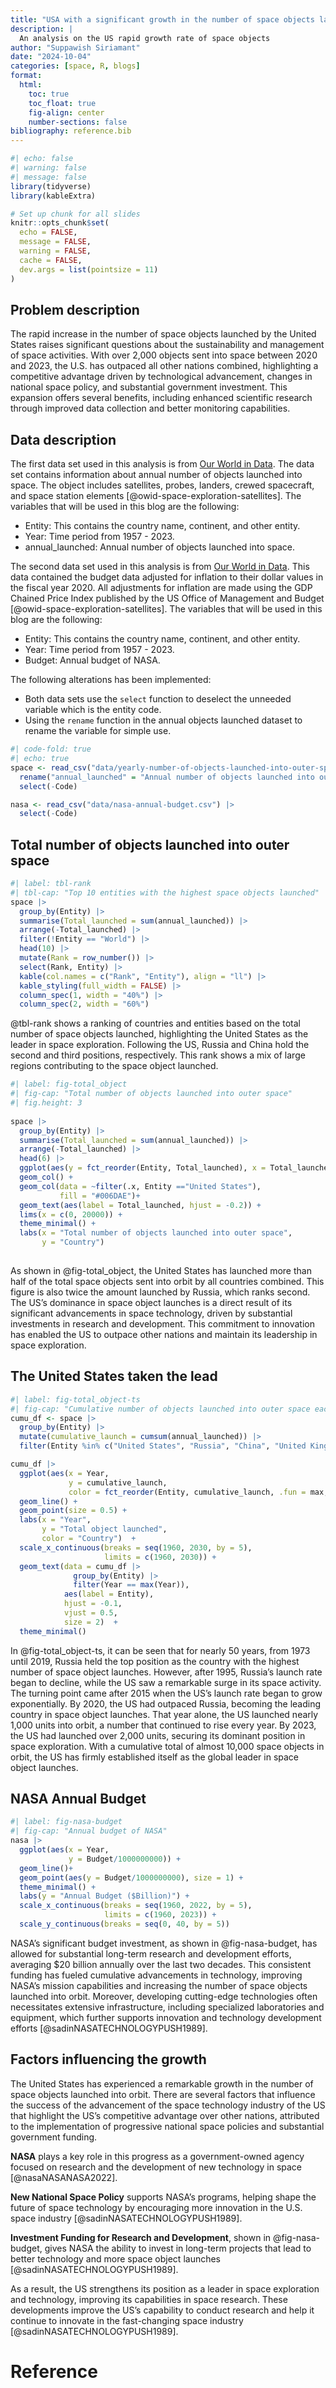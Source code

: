 ```yaml
---
title: "USA with a significant growth in the number of space objects launched into space orbit"
description: |
  An analysis on the US rapid growth rate of space objects
author: "Suppawish Siriamant"
date: "2024-10-04"
categories: [space, R, blogs]
format:
  html:
    toc: true
    toc_float: true
    fig-align: center
    number-sections: false
bibliography: reference.bib
---
```


```r
#| echo: false
#| warning: false
#| message: false
library(tidyverse)
library(kableExtra)

# Set up chunk for all slides
knitr::opts_chunk$set(
  echo = FALSE,
  message = FALSE,
  warning = FALSE,
  cache = FALSE,
  dev.args = list(pointsize = 11)
)
```

## Problem description  
The rapid increase in the number of space objects launched by the United States raises significant questions about the sustainability and management of space activities. With over 2,000 objects sent into space between 2020 and 2023, the U.S. has outpaced all other nations combined, highlighting a competitive advantage driven by technological advancement, changes in national space policy, and substantial government investment. This expansion offers several benefits, including enhanced scientific research through improved data collection and better monitoring capabilities. 

## Data description

The first data set used in this analysis is from [Our World in Data](https://ourworldindata.org/grapher/yearly-number-of-objects-launched-into-outer-space?facet=none#explore-the-data). The data set contains information about annual number of objects launched into space. The object includes satellites, probes, landers, crewed spacecraft, and space station elements [@owid-space-exploration-satellites].
The variables that will be used in this blog are the following:

- Entity: This contains the country name, continent, and other entity. 
- Year: Time period from 1957 - 2023. 
- annual_launched: Annual number of objects launched into space. 

The second data set used in this analysis is from [Our World in Data](https://ourworldindata.org/grapher/nasa-annual-budget). This data contained the budget data adjusted for inflation to their dollar values in the fiscal year 2020. All adjustments for inflation are made using the GDP Chained Price Index published by the US Office of Management and Budget [@owid-space-exploration-satellites]. The variables that will be used in this blog are the following:

- Entity: This contains the country name, continent, and other entity. 
- Year: Time period from 1957 - 2023. 
- Budget: Annual budget of NASA.

The following alterations has been implemented:

- Both data sets use the `select` function to deselect the unneeded variable which is the entity code.
- Using the `rename` function in the annual objects launched dataset to rename the variable for simple use.

```r
#| code-fold: true
#| echo: true
space <- read_csv("data/yearly-number-of-objects-launched-into-outer-space.csv") |> 
  rename("annual_launched" = "Annual number of objects launched into outer space") |> 
  select(-Code)

nasa <- read_csv("data/nasa-annual-budget.csv") |> 
  select(-Code)
```

## Total number of objects launched into outer space

```r
#| label: tbl-rank
#| tbl-cap: "Top 10 entities with the highest space objects launched"
space |> 
  group_by(Entity) |> 
  summarise(Total_launched = sum(annual_launched)) |> 
  arrange(-Total_launched) |> 
  filter(!Entity == "World") |> 
  head(10) |> 
  mutate(Rank = row_number()) |> 
  select(Rank, Entity) |> 
  kable(col.names = c("Rank", "Entity"), align = "ll") |> 
  kable_styling(full_width = FALSE) |> 
  column_spec(1, width = "40%") |>   
  column_spec(2, width = "60%")  
```

@tbl-rank shows a ranking of countries and entities based on the total number of space objects launched, highlighting the United States as the leader in space exploration. Following the US, Russia and China hold the second and third positions, respectively. This rank shows a mix of large regions contributing to the space object launched.

```r
#| label: fig-total_object
#| fig-cap: "Total number of objects launched into outer space"
#| fig.height: 3
  
space |> 
  group_by(Entity) |> 
  summarise(Total_launched = sum(annual_launched)) |> 
  arrange(-Total_launched) |> 
  head(6) |> 
  ggplot(aes(y = fct_reorder(Entity, Total_launched), x = Total_launched)) +
  geom_col() +
  geom_col(data = ~filter(.x, Entity =="United States"),
           fill = "#006DAE")+
  geom_text(aes(label = Total_launched, hjust = -0.2)) +
  lims(x = c(0, 20000)) +
  theme_minimal() +
  labs(x = "Total number of objects launched into outer space",
       y = "Country") 
  
```

As shown in @fig-total_object, the United States has launched more than half of the total space objects sent into orbit by all countries combined. This figure is also twice the amount launched by Russia, which ranks second. The US’s dominance in space object launches is a direct result of its significant advancements in space technology, driven by substantial investments in research and development. This commitment to innovation has enabled the US to outpace other nations and maintain its leadership in space exploration.

## The United States taken the lead
```r
#| label: fig-total_object-ts
#| fig-cap: "Cumulative number of objects launched into outer space each year"
cumu_df <- space |> 
  group_by(Entity) |> 
  mutate(cumulative_launch = cumsum(annual_launched)) |> 
  filter(Entity %in% c("United States", "Russia", "China", "United Kingdom", "Japan"))

cumu_df |> 
  ggplot(aes(x = Year,
             y = cumulative_launch,
             color = fct_reorder(Entity, cumulative_launch, .fun = max, .desc = TRUE))) +
  geom_line() +
  geom_point(size = 0.5) +
  labs(x = "Year",
       y = "Total object launched",
       color = "Country")  +
  scale_x_continuous(breaks = seq(1960, 2030, by = 5), 
                     limits = c(1960, 2030)) +
  geom_text(data = cumu_df |> 
              group_by(Entity) |> 
              filter(Year == max(Year)), 
            aes(label = Entity),
            hjust = -0.1,
            vjust = 0.5,
            size = 2)  +
  theme_minimal()
```

In @fig-total_object-ts, it can be seen that for nearly 50 years, from 1973 until 2019, Russia held the top position as the country with the highest number of space object launches. However, after 1995, Russia's launch rate began to decline, while the US saw a remarkable surge in its space activity. The turning point came after 2015 when the US’s launch rate began to grow exponentially. By 2020, the US had outpaced Russia, becoming the leading country in space object launches. That year alone, the US launched nearly 1,000 units into orbit, a number that continued to rise every year. By 2023, the US had launched over 2,000 units, securing its dominant position in space exploration. With a cumulative total of almost 10,000 space objects in orbit, the US has firmly established itself as the global leader in space object launches.


## NASA Annual Budget
```r
#| label: fig-nasa-budget
#| fig-cap: "Annual budget of NASA"
nasa |> 
  ggplot(aes(x = Year,
             y = Budget/1000000000)) +
  geom_line()+
  geom_point(aes(y = Budget/1000000000), size = 1) +
  theme_minimal() +
  labs(y = "Annual Budget ($Billion)") +
  scale_x_continuous(breaks = seq(1960, 2022, by = 5), 
                     limits = c(1960, 2023)) +
  scale_y_continuous(breaks = seq(0, 40, by = 5))
```

NASA's significant budget investment, as shown in @fig-nasa-budget, has allowed for substantial long-term research and development efforts, averaging $20 billion annually over the last two decades. This consistent funding has fueled cumulative advancements in technology, improving NASA's mission capabilities and increasing the number of space objects launched into orbit. Moreover, developing cutting-edge technologies often necessitates extensive infrastructure, including specialized laboratories and equipment, which further supports innovation and technology development efforts [@sadinNASATECHNOLOGYPUSH1989].

## Factors influencing the growth

The United States has experienced a remarkable growth in the number of space objects launched into orbit.  There are several factors that influence the success of the advancement of the space technology industry of the US that highlight the US's competitive advantage over other nations, attributed to the implementation of progressive national space policies and substantial government funding. 

**NASA** plays a key role in this progress as a government-owned agency focused on research and the development of new technology in space [@nasaNASANASA2022]. 

**New National Space Policy** supports NASA’s programs, helping shape the future of space technology by encouraging more innovation in the U.S. space industry [@sadinNASATECHNOLOGYPUSH1989]. 

**Investment Funding for Research and Development**, shown in @fig-nasa-budget, gives NASA the ability to invest in long-term projects that lead to better technology and more space object launches [@sadinNASATECHNOLOGYPUSH1989].

As a result, the US strengthens its position as a leader in space exploration and technology, improving its capabilities in space research. These developments improve the US's capability to conduct research and help it continue to innovate in the fast-changing space industry [@sadinNASATECHNOLOGYPUSH1989].

# Reference 
